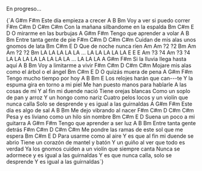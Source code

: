 En progreso...

<LyricsAndChords chords={DATA.song.chords}>
{`A          G#m        F#m
Este día empieza a crecer
A            B       Bm
Voy a ver si puedo correr
F#m      C#m     D               C#m  C#m
Con la mañana silbandome en la espalda
Bm  C#m             E     D
O mirarme en las burbujas
A              G#m     F#m
Tengo que aprender a volar
A           B        Bm
Entre tanta gente de pie
F#m           C#m       D         C#m C#m
Cuidan de mis alas unos gnomos de lata
Bm     C#m          E    D
Que de noche nunca ríen
Am  Am  ?2  ?2  Bm     Am  Am  ?2  ?2  Bm
LA  LA  LA  LA  LA ... LA  LA  LA  LA  LA
E        E  E   Am  ?3  ?4     Am  ?3  ?4
LA LA LA LA LA  LA  LA  LA ... LA  LA  LA
A            G#m         F#m
Si la lluvia llega hasta aquí
A         B         Bm
Voy a limitarme a vivir
F#m        C#m          D          C#m C#m
Mojare mis alas como el árbol o el ángel
Bm   C#m          E    D
O quizás muera de pena
A           G#m        F#m
Tengo mucho tiempo por hoy
A           B         Bm    E
Los relojes harán que can---te
Y la espuma gira en torno a mi piel
Me han puesto manos para hablarle
A las cosas de mi
Y al fin mi duende nació
Tiene orejas blancas
Como un soplo de pan y arroz
Y un hongo como nariz
Cuatro pelos locos y un violín que nunca calla
Solo se desprende y es igual a las guirnaldas
A          G#m        F#m
Este día es algo de sal
A            B       Bm
Me dejo vibrando al nacer
F#m      C#m     D               C#m  C#m
Pesa y es liviano como un hilo sin nombre
Bm  C#m             E     D
Suena un poco a mi guitarra
A          G#m        F#m
Tengo que aprender a ser luz
A            B       Bm
Entre tanta gente detrás
F#m      C#m     D               C#m  C#m
Me pondre las ramas de este sol que me espera
Bm  C#m             E     D
Para usarme como al aire
Y es que al fin mi duende se abrio
Tiene un corazón de mantel y batón
Y un guiño al ver que todo es verdad
Ya los gnomos cuiden
a un violín que siempre canta
Nunca se adormece y es igual a las guirnaldas
Y es que nunca calla, solo se desprende
Y es igual a las guirnaldas`}
</LyricsAndChords>
